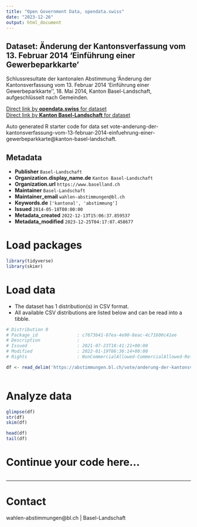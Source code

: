 ```yaml
---
title: "Open Government Data, opendata.swiss"
date: "2023-12-26"
output: html_document
---
```


## Dataset: Änderung der Kantonsverfassung vom 13. Februar 2014 'Einführung einer Gewerbeparkkarte'

Schlussresultate der kantonalen Abstimmung 'Änderung der Kantonsverfassung vom 13. Februar 2014 'Einführung einer Gewerbeparkkarte'', 18. Mai 2014, Kanton Basel-Landschaft, aufgeschlüsselt nach Gemeinden.

[Direct link by **opendata.swiss** for dataset](https://opendata.swiss/de/dataset/anderung-der-kantonsverfassung-vom-13-februar-2014-einfuhrung-einer-gewerbeparkkarte)<br>
[Direct link by **Kanton Basel-Landschaft** for dataset](https://abstimmungen.bl.ch/vote/anderung-der-kantonsverfassung-vom-13-februar-2014-einfuehrung-einer-gewerbeparkkarte/data)

Auto generated R starter code for data set vote-anderung-der-kantonsverfassung-vom-13-februar-2014-einfuehrung-einer-gewerbeparkkarte@kanton-basel-landschaft.

## Metadata

- **Publisher** `Basel-Landschaft`
- **Organization.display_name.de** `Kanton Basel-Landschaft`
- **Organization.url** `https://www.baselland.ch`
- **Maintainer** `Basel-Landschaft`
- **Maintainer_email** `wahlen-abstimmungen@bl.ch`
- **Keywords.de** `['kantonal', 'abstimmung']`
- **Issued** `2014-05-18T00:00:00`
- **Metadata_created** `2022-12-13T15:06:37.859537`
- **Metadata_modified** `2023-12-25T04:17:07.458677`


# Load packages

```r

library(tidyverse)
library(skimr)

```

# Load data

-   The dataset has 1 distribution(s) in CSV format.
-   All available CSV distributions are listed below and can be read into a tibble.

```r

# Distribution 0
# Package_id               : c7673b41-07ea-4e90-8eac-4c71600c41ee
# Description              : 
# Issued                   : 2021-07-23T18:41:21+00:00
# Modified                 : 2022-01-19T06:36:14+00:00
# Rights                   : NonCommercialAllowed-CommercialAllowed-ReferenceRequired

df <- read_delim('https://abstimmungen.bl.ch/vote/anderung-der-kantonsverfassung-vom-13-februar-2014-einfuehrung-einer-gewerbeparkkarte/data-csv')



```

# Analyze data

```r

glimpse(df)
str(df)
skim(df)

head(df)
tail(df)

```

# Continue your code here...

```r

```

------------------------------------------------------------------------

# Contact

wahlen-abstimmungen@bl.ch | Basel-Landschaft
